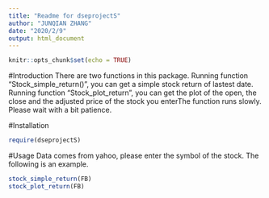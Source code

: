 ---
title: "Readme for dseprojectS"
author: "JUNQIAN ZHANG"
date: "2020/2/9"
output: html_document
---

```{r setup, include=FALSE}
knitr::opts_chunk$set(echo = TRUE)
```


#Introduction
There are two functions in this package. Running function "Stock_simple_return()", you can get a simple stock return of lastest date. Running function "Stock_plot_return", you can get the plot of the open, the close and the adjusted price of the stock you enterThe function runs slowly. Please wait with a bit patience.

#Installation
```{R}
require(dseprojectS)
```

#Usage
Data comes from yahoo, please enter the symbol of the stock. The following is an example.
```{R}
stock_simple_return(FB)
stock_plot_return(FB)
```
